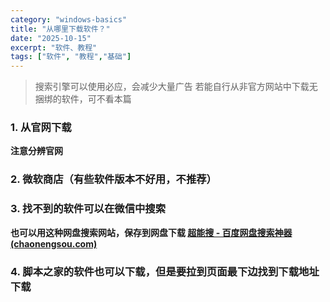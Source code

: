 ```yaml
---
category: "windows-basics"
title: "从哪里下载软件？"
date: "2025-10-15"
excerpt: "软件、教程"
tags: ["软件", "教程","基础"]
---
```


> 搜索引擎可以使用必应，会减少大量广告
若能自行从非官方网站中下载无捆绑的软件，可不看本篇

### 1. 从官网下载

**注意分辨官网**

<CenteredImage src="/src/content/WINDOWS_USE_Sub/从哪里下载软件？/Untitled.png" />

<CenteredImage src="/src/content/WINDOWS_USE_Sub/从哪里下载软件？/Untitled%201.png" />


### 2. 微软商店（有些软件版本不好用，不推荐）

### 3. 找不到的软件可以在微信中搜索
<CenteredImage src="/src/content/WINDOWS_USE_Sub/从哪里下载软件？/Untitled%202.png" />


**也可以用这种网盘搜索网站，保存到网盘下载
[超能搜 - 百度网盘搜索神器 (chaonengsou.com)](https://www.chaonengsou.com/)**

### 4. 脚本之家的软件也可以下载，但是要拉到页面最下边找到下载地址下载
<CenteredImage src="/src/content/WINDOWS_USE_Sub/从哪里下载软件？/Untitled%203.png" />